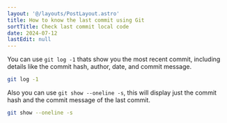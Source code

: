 ```yaml
---
layout: '@/layouts/PostLayout.astro'
title: How to know the last commit using Git
sortTitle: Check last commit local code
date: 2024-07-12
lastEdit: null
---
```



You can use `git log -1` thats show you the most recent commit, including details like the commit hash, author, date, and commit message.

```bash
git log -1
```

Also you can use `git show --oneline -s`, this will display just the commit hash and the commit message of the last commit.

```bash
git show --oneline -s
```
